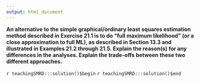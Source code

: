 ```yaml
---
output: html_document
---
```


__An alternative to the simple graphical/ordinary least squares estimation method described in Exercise 21.1 is to do "full maximum likelihood" (or a close approximation to full ML), as described in Section 13.3 and illustrated in Examples 21.2 through 21.5.  Explain the reason(s) for any differences in the analyses.  Explain the trade-offs between these two different approaches.__

`r teachingSMRD:::solution()$begin`
`r teachingSMRD:::solution()$end`

